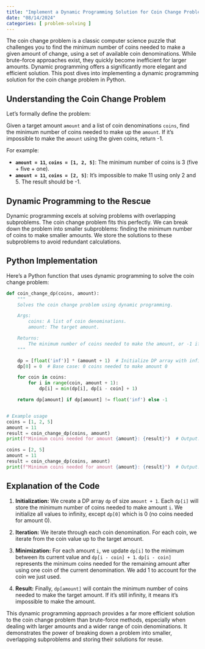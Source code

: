 ```yaml
---
title: "Implement a Dynamic Programming Solution for Coin Change Problem"
date: "08/14/2024"
categories: [ problem-solving ]
---
```


The coin change problem is a classic computer science puzzle that challenges you to find the minimum number of coins needed to make a given amount of change, using a set of available coin denominations.  While brute-force approaches exist, they quickly become inefficient for larger amounts.  Dynamic programming offers a significantly more elegant and efficient solution. This post dives into implementing a dynamic programming solution for the coin change problem in Python.

## Understanding the Coin Change Problem

Let's formally define the problem:

Given a target amount `amount` and a list of coin denominations `coins`, find the minimum number of coins needed to make up the `amount`.  If it's impossible to make the `amount` using the given coins, return -1.

For example:

* **`amount = 11`**, **`coins = [1, 2, 5]`**: The minimum number of coins is 3 (five + five + one).
* **`amount = 11`**, **`coins = [2, 5]`**: It's impossible to make 11 using only 2 and 5.  The result should be -1.


## Dynamic Programming to the Rescue

Dynamic programming excels at solving problems with overlapping subproblems. The coin change problem fits this perfectly.  We can break down the problem into smaller subproblems: finding the minimum number of coins to make smaller amounts.  We store the solutions to these subproblems to avoid redundant calculations.

## Python Implementation

Here's a Python function that uses dynamic programming to solve the coin change problem:

```python
def coin_change_dp(coins, amount):
    """
    Solves the coin change problem using dynamic programming.

    Args:
        coins: A list of coin denominations.
        amount: The target amount.

    Returns:
        The minimum number of coins needed to make the amount, or -1 if impossible.
    """

    dp = [float('inf')] * (amount + 1)  # Initialize DP array with infinity
    dp[0] = 0  # Base case: 0 coins needed to make amount 0

    for coin in coins:
        for i in range(coin, amount + 1):
            dp[i] = min(dp[i], dp[i - coin] + 1)

    return dp[amount] if dp[amount] != float('inf') else -1


# Example usage
coins = [1, 2, 5]
amount = 11
result = coin_change_dp(coins, amount)
print(f"Minimum coins needed for amount {amount}: {result}")  # Output: 3

coins = [2, 5]
amount = 11
result = coin_change_dp(coins, amount)
print(f"Minimum coins needed for amount {amount}: {result}")  # Output: -1
```

## Explanation of the Code

1. **Initialization:** We create a DP array `dp` of size `amount + 1`.  Each `dp[i]` will store the minimum number of coins needed to make amount `i`. We initialize all values to infinity, except `dp[0]` which is 0 (no coins needed for amount 0).

2. **Iteration:** We iterate through each coin denomination.  For each coin, we iterate from the coin value up to the target amount.

3. **Minimization:** For each amount `i`, we update `dp[i]` to the minimum between its current value and `dp[i - coin] + 1`.  `dp[i - coin]` represents the minimum coins needed for the remaining amount after using one coin of the current denomination.  We add 1 to account for the coin we just used.

4. **Result:** Finally, `dp[amount]` will contain the minimum number of coins needed to make the target amount. If it's still infinity, it means it's impossible to make the amount.


This dynamic programming approach provides a far more efficient solution to the coin change problem than brute-force methods, especially when dealing with larger amounts and a wider range of coin denominations.  It demonstrates the power of breaking down a problem into smaller, overlapping subproblems and storing their solutions for reuse.

